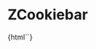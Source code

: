 
<Meta
  title="Notification/ZCookiebar"
  component="z-cookiebar"
/>

# ZCookiebar

<Preview>
  <Story name="ZCookiebar">
    {html`<z-cookiebar
      cookiepolicyurl="${text("cookiepolicyurl", "https://my.zanichelli.it/privacy#Cookie")}"
      hide="${boolean("hide", false)}"
    ></z-cookiebar>`}
  </Story>
</Preview>

<Props of="z-cookiebar" />
